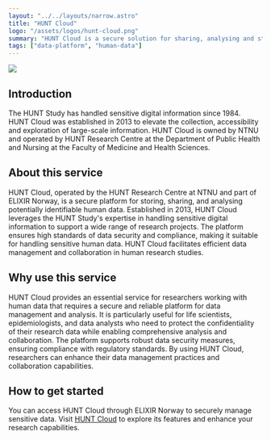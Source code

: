 ```yaml
---
layout: "../../layouts/narrow.astro"
title: "HUNT Cloud"
logo: "/assets/logos/hunt-cloud.png"
summary: "HUNT Cloud is a secure solution for sharing, analysing and storing potentially identifiable human data. Handling sensitive digital data since 1984."
tags: ["data-platform", "human-data"]
---
```


![](/assets/logos/hunt-cloud.png)

## Introduction

The HUNT Study has handled sensitive digital information since 1984. HUNT Cloud was established in 2013 to elevate the collection, accessibility and exploration of large-scale information. HUNT Cloud is owned by NTNU and operated by HUNT Research Centre at the Department of Public Health and Nursing at the Faculty of Medicine and Health Sciences.

## About this service

HUNT Cloud, operated by the HUNT Research Centre at NTNU and part of ELIXIR Norway, is a secure platform for storing, sharing, and analysing potentially identifiable human data. Established in 2013, HUNT Cloud leverages the HUNT Study's expertise in handling sensitive digital information to support a wide range of research projects. The platform ensures high standards of data security and compliance, making it suitable for handling sensitive human data. HUNT Cloud facilitates efficient data management and collaboration in human research studies.

## Why use this service

HUNT Cloud provides an essential service for researchers working with human data that requires a secure and reliable platform for data management and analysis. It is particularly useful for life scientists, epidemiologists, and data analysts who need to protect the confidentiality of their research data while enabling comprehensive analysis and collaboration. The platform supports robust data security measures, ensuring compliance with regulatory standards. By using HUNT Cloud, researchers can enhance their data management practices and collaboration capabilities.

## How to get started

You can access HUNT Cloud through ELIXIR Norway to securely manage sensitive data. Visit [HUNT Cloud](https://about.hdc.ntnu.no/) to explore its features and enhance your research capabilities.
